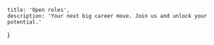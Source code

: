 <!-- markdownlint-disable first-line-h1 -->


    title: 'Open roles',
    description: 'Your next big career move. Join us and unlock your potential.'
}

<LayoutHeader meta={meta}/>

<div className="row">
    <LeadSoftwareEngineer/>
    <TechnicalProjectManager/>
    <ProductOnboardingManager/>
    <ScientificApplicationDeveloper/>
    <MiddleFullStackEngineer/>
    <JuniorSoftwareEnginner/>
    <SeniorSoftwareEnginner/>
    <SeniorScientificBusinessAnalyst/>
    <FrontEndFullStackDeveloper/>
</div>
